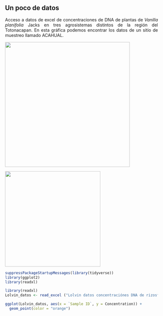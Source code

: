 

## Un poco de datos

::: {style="text-align: justify"}
Acceso a datos de excel de concentraciones de DNA de plantas de *Vanilla planifolia* Jacks en tres agrosistemas distintos de la región del Totonacapan. En esta gráfica podemos encontrar los datos de un sitio de muestreo llamado ACAHUAL.
:::

![](grafica%20de%20barras%20colores.png){width="411"}

![](vainilla.jpg){width="314"}

```r
suppressPackageStartupMessages(library(tidyverse))
library(ggplot2)
library(readxl)

library(readxl)
Lolvin_datos <- read_excel ("Lolvin datos concentraciónes DNA de rizosfera primeras muestras Quantus.xlsx")

```

```r
ggplot(Lolvin_datos, aes(x = `Sample ID`, y = Concentration)) +
  geom_point(color = "orange")
```

